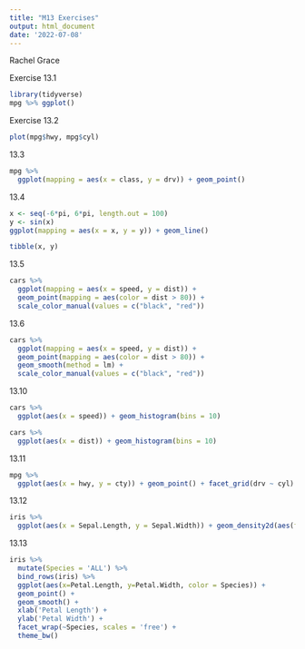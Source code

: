```yaml
---
title: "M13 Exercises"
output: html_document
date: '2022-07-08'
---
```


Rachel Grace

Exercise 13.1

```r
library(tidyverse)
mpg %>% ggplot()
```

Exercise 13.2

```r
plot(mpg$hwy, mpg$cyl)
```

13.3

```r
mpg %>%
  ggplot(mapping = aes(x = class, y = drv)) + geom_point()
```

13.4

```r
x <- seq(-6*pi, 6*pi, length.out = 100)
y <- sin(x)
ggplot(mapping = aes(x = x, y = y)) + geom_line()
```

```r
tibble(x, y)
```

13.5

```r
cars %>%
  ggplot(mapping = aes(x = speed, y = dist)) +
  geom_point(mapping = aes(color = dist > 80)) +
  scale_color_manual(values = c("black", "red"))
```

13.6

```r
cars %>%
  ggplot(mapping = aes(x = speed, y = dist)) +
  geom_point(mapping = aes(color = dist > 80)) +
  geom_smooth(method = lm) +
  scale_color_manual(values = c("black", "red"))
```

13.10

```r
cars %>%
  ggplot(aes(x = speed)) + geom_histogram(bins = 10)
```

```r
cars %>%
  ggplot(aes(x = dist)) + geom_histogram(bins = 10)

```

13.11

```r
mpg %>%
  ggplot(aes(x = hwy, y = cty)) + geom_point() + facet_grid(drv ~ cyl)
```

13.12

```r
iris %>%
  ggplot(aes(x = Sepal.Length, y = Sepal.Width)) + geom_density2d(aes(fill = Species, color = Species), show.legend = TRUE) + labs(title = 'IRIS') + theme_light()
```

13.13

```r
iris %>%
  mutate(Species = 'ALL') %>%
  bind_rows(iris) %>%
  ggplot(aes(x=Petal.Length, y=Petal.Width, color = Species)) +
  geom_point() +
  geom_smooth() +
  xlab('Petal Length') +
  ylab('Petal Width') +
  facet_wrap(~Species, scales = 'free') +
  theme_bw()
```
